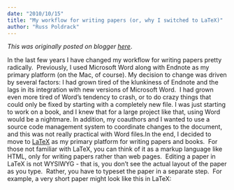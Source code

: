 ```yaml
---
date: "2010/10/15"
title: "My workflow for writing papers (or, why I switched to LaTeX)"
author: "Russ Poldrack"
---
```


*This was originally posted on blogger [here](https://russpoldrack.blogspot.com/2010/10/my-workflow-for-writing-papers-or-why-i.html)*.

In the last few years I have changed my workflow for writing papers pretty radically.  Previously, I used Microsoft Word along with Endnote as my primary platform (on the Mac, of course). My decision to change was driven by several factors: I had grown tired of the klunkiness of Endnote and the lags in its integration with new versions of Microsoft Word.   I had grown even more tired of Word's tendency to crash, or to do crazy things that could only be fixed by starting with a completely new file. I was just starting to work on a book, and I knew that for a large project like that, using Word would be a nightmare. In addition, my coauthors and I wanted to use a source code management system to coordinate changes to the document, and this was not really practical with Word files.In the end, I decided to move to [LaTeX](http://www.latex-project.org/) as my primary platform for writing papers and books.  For those not familiar with LaTeX, you can think of it as a markup language like HTML, only for writing papers rather than web pages.  Editing a paper in LaTeX is not WYSIWYG - that is, you don't see the actual layout of the paper as you type.  Rather, you have to typeset the paper in a separate step.  For example, a very short paper might look like this in LaTeX: \documentclass[11pt]{article}\title{My Article Article}\author{Russ Poldrack}\begin{document}\maketitle\section{Introduction}This is the content of the paper.\end{document}Why on earth, you might ask, would I want to give up WYSIWYG editing to write my papers using some obscure markup language? The main reason is that it's very flexible, both in how you use it and what it can do.  Because the files are plain text, you can edit them using any editor you wish.  I use a package called [TexShop](http://pages.uoregon.edu/koch/texshop/) which has a built-in editor and makes it easy to write, build, and view documents, but I know many others prefer emacs.  There are also many different packages and style files available, which allow a ton of flexibility in layouts and formatting.  Finally, the fact that they are plain text files with a known format means that you can do tricky things like automatically generating LaTeX files from the information in a spreadsheet or database.  I did this a couple of years ago when we had application packets from about 150 people for a summer course; I was able to take the application data from a web database and turn each person's data into a nicely-formatted package, all done using a few pages of python code.Another major reason for moving was [BibTex,](http://en.wikipedia.org/wiki/BibTeX) which is the reference management system used with LaTeX.  After all of my annoyances with Endnote + Word, BibTeX was like a dream.  I use the [BibDesk](http://bibdesk.sourceforge.net/) application to organize my libraries; it includes integrated searching of PubMed and other repositories and has met my needs almost perfectly.  It's also possible to export BibTeX libraries from [Papers,](http://mekentosj.com/papers/) but BibDesk is nice because it operates directly on the BibTeX library so there is no need to export.There is only one thing that I seriously miss from my days of using Word, and that is the "Track Changes" feature for collaborative writing.  One can use unix tools like diff to find where two files differ, but that still only tells you which lines were changed, not what actual text was changed.  There is at least one open source tool that provides something similar to Word's track changes for LaTeX ([LaTeX Diff](http://www.jpaisley.com/software/ruby/rb-latex-diff/)) but I've not yet been able to get it to work on my Mac.Another problem is that many of my collaborators are not LaTeX users, so I can't exactly send them a file of raw LaTeX code and expect them to edit it.  There are a couple of alternatives.  First is to save it as PDF and let the colleagues make comments on the file, but this doesn't let them actually edit the file.  What I generally do is export the file to rtf (using latex2rtf) and then send that to my colleagues.  Then I have to put their edits back into the LaTeX file by hand.  Not exactly optimal, but it gets the job done.Writing papers using LaTeX is not for everyone.  There is definitely a learning curve, and occasionally things happen that require some pretty serious debugging.  It also helps if your collaborators are also LaTeX users.  But in general, it's been a welcome change from Word+Endnote.Here are some resources that have been useful for me: [The LaTeX wikibook](http://en.wikibooks.org/wiki/LaTeX) [MacTeX](http://www.tug.org/mactex/) - this distribution makes is very easy to install LaTeX on the Mac.  [Using LaTeX for NIH Grants](http://www.cs.duke.edu/brd/NIH/tips/)  - we have now written several grants using LaTeX and find it much more usable than Word. [APA format for BibTeX](http://ctan.tug.org/tex-archive/macros/latex/contrib/apa/) [Typesetting your academic CV in LaTeX](http://nitens.org/taraborelli/cvtex) - I use an adaptation of this template for my current CV

---

## 1 comments captured from [original post](https://russpoldrack.blogspot.com/2010/10/my-workflow-for-writing-papers-or-why-i.html) on Blogger

**Gerald S said on 2015-10-06**

I am a student and that post is very useful for me.

